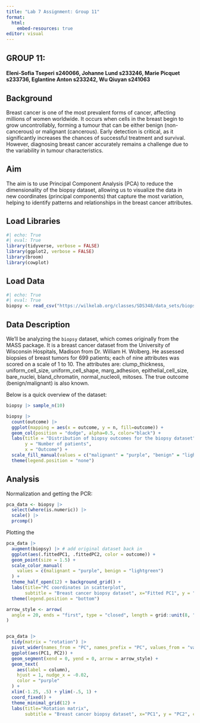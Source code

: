 ```yaml
---
title: "Lab 7 Assignment: Group 11"
format:
  html:
    embed-resources: true
editor: visual
---
```


## GROUP 11:

#### Eleni-Sofia Tseperi s240066, Johanne Lund s233246, Marie Picquet s233736, Eglantine Anton s233242, Wu Qiuyan s241063

## Background

Breast cancer is one of the most prevalent forms of cancer, affecting millions of women worldwide. It occurs when cells in the breast begin to grow uncontrollably, forming a tumour that can be either benign (non-cancerous) or malignant (cancerous). Early detection is critical, as it significantly increases the chances of successful treatment and survival. However, diagnosing breast cancer accurately remains a challenge due to the variability in tumour characteristics.

## Aim

The aim is to use Principal Component Analysis (PCA) to reduce the dimensionality of the biopsy dataset, allowing us to visualize the data in new coordinates (principal components) that capture the most variation, helping to identify patterns and relationships in the breast cancer attributes.

## Load Libraries

```r
#| echo: True
#| eval: True
library(tidyverse, verbose = FALSE)
library(ggplot2, verbose = FALSE)
library(broom)
library(cowplot)

```

## Load Data

```r
#| echo: True
#| eval: True
biopsy <- read_csv("https://wilkelab.org/classes/SDS348/data_sets/biopsy.csv")
```

## Data Description

We’ll be analyzing the `biopsy` dataset, which comes originally from the MASS package. It is a breast cancer dataset from the University of Wisconsin Hospitals, Madison from Dr. William H. Wolberg. He assessed biopsies of breast tumors for 699 patients; each of nine attributes was scored on a scale of 1 to 10. The attributes are: clump_thickness, uniform_cell_size, uniform_cell_shape, marg_adhesion, epithelial_cell_size, bare_nuclei, bland_chromatin, normal_nucleoli, mitoses. The true outcome (benign/malignant) is also known.

Below is a quick overview of the dataset:

```r
biopsy |> sample_n(10)
```

```r
biopsy |>
  count(outcome) |>
  ggplot(mapping = aes(x = outcome, y = n, fill=outcome)) +
  geom_col(position = "dodge", alpha=0.5, color="black") +
  labs(title = "Distribution of biopsy outcomes for the biopsy dataset",
       y = "Number of patients", 
       x = "Outcome") +
  scale_fill_manual(values = c("malignant" = "purple", "benign" = "lightgreen")) +
  theme(legend.position = "none")
```

## Analysis

Normalization and getting the PCR:

```r
pca_data <- biopsy |> 
  select(where(is.numeric)) |> 
  scale() |> 
  prcomp() 
```

Plotting the

```r
pca_data |>
  augment(biopsy) |> # add original dataset back in
  ggplot(aes(.fittedPC1, .fittedPC2, color = outcome)) + 
  geom_point(size = 1.5) +
  scale_color_manual(
    values = c(malignant = "purple", benign = "lightgreen")
  ) +
  theme_half_open(12) + background_grid() +
  labs(title="PC coordinates in scatterplot",
       subtitle = "Breast cancer biopsy dataset", x="Fitted PC1", y = "Fitted PC2", color="Outcome", caption="Source: https://wilkelab.org/classes/SDS348/data_sets/biopsy.csv") +
  theme(legend.position = "bottom")
```

```r
arrow_style <- arrow(
  angle = 20, ends = "first", type = "closed", length = grid::unit(8, "pt")
)


pca_data |>
  tidy(matrix = "rotation") |>
  pivot_wider(names_from = "PC", names_prefix = "PC", values_from = "value") |>
  ggplot(aes(PC1, PC2)) +
  geom_segment(xend = 0, yend = 0, arrow = arrow_style) +
  geom_text(
    aes(label = column),
    hjust = 1, nudge_x = -0.02, 
    color = "purple"
  ) +
  xlim(-1.25, .5) + ylim(-.5, 1) +
  coord_fixed() + 
  theme_minimal_grid(12) +
  labs(title="Rotation matrix",
       subtitle = "Breast cancer biopsy dataset", x="PC1", y = "PC2", caption="Source: https://wilkelab.org/classes/SDS348/data_sets/biopsy.csv")
```
